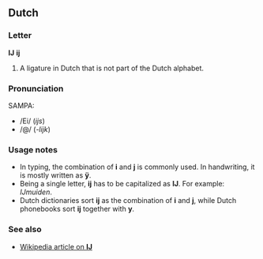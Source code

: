 {{wikipediapar|IJ (letter)}}
==Dutch==

===Letter===
'''Ĳ''' '''ĳ'''
# A ligature in Dutch that is not part of the Dutch alphabet.

===Pronunciation===
SAMPA:
* /Ei/ (''ĳs'')
* /@/ (''-lĳk'')

===Usage notes===
* In typing, the combination of '''i''' and '''j''' is commonly used. In handwriting, it is mostly written as '''ÿ'''.
* Being a single letter, '''ĳ''' has to be capitalized as '''Ĳ'''. For example: ''Ĳmuiden''.
* Dutch dictionaries sort '''ĳ''' as the combination of '''i''' and '''j''', while Dutch phonebooks sort '''ĳ''' together with '''y'''.

===See also===
* [http://en.wikipedia.org/wiki/%C4%B2 Wikipedia article on '''Ĳ''']